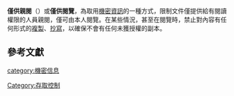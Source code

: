 {{noteTA
|G1=IT
}}

'''僅供親閱'''（{{lang-en|eyes only}}）或'''僅供閱覽'''，為取用[[機密資訊|機密資訊]]的一種方式，限制文件僅提供給有閱讀權限的人員親閱，僅可由本人閱覽。{{R|Gov_Sec_Clas}}在某些情況，甚至在閱覽時，禁止對內容有任何形式的[[複製|複製]]、[[抄寫|抄寫]]，以確保不會有任何未獲授權的副本。

==參考文獻==
{{reflist|refs=
<ref name="Gov_Sec_Clas">{{cite book|title=Government Security Classifications April 2014|date=October 2013|publisher=(UK) Cabinet Office|page=12|url=https://www.gov.uk/government/uploads/system/uploads/attachment_data/file/251480/Government-Security-Classifications-April-2014.pdf|access-date=2016-07-09|archive-date=2017-08-30|archive-url=https://web.archive.org/web/20170830013656/https://www.gov.uk/government/uploads/system/uploads/attachment_data/file/251480/Government-Security-Classifications-April-2014.pdf|dead-url=no}}</ref>
}}

[[category:機密信息|category:機密信息]]
[[Category:存取控制|Category:存取控制]]